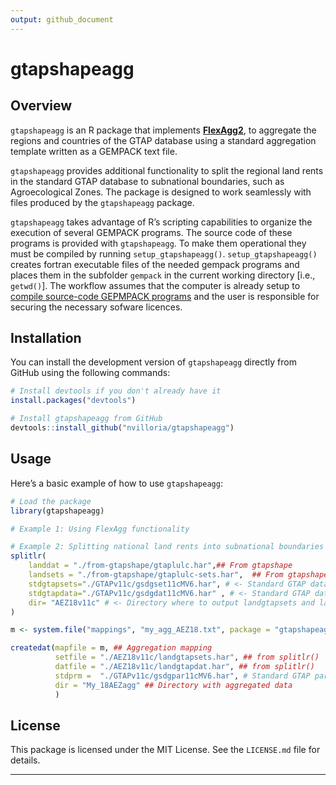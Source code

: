 ```yaml
---
output: github_document
---
```


# gtapshapeagg

<!-- README.md is generated from README.Rmd. Please edit that file -->

## Overview

`gtapshapeagg` is an R package that implements
[**FlexAgg2**]((https://www.gtap.agecon.purdue.edu/databases/flexagg2.asp)),
to aggregate the regions and countries of the GTAP database using a
standard aggregation template written as a GEMPACK text file.

`gtapshapeagg` provides additional functionality to split the regional
land rents in the standard GTAP database to subnational boundaries,
such as Agroecological Zones. The package is designed to work
seamlessly with files produced by the `gtapshapeagg` package.

`gtapshapeagg` takes advantage of R's scripting capabilities to
organize the execution of several GEMPACK programs. The source code of
these programs is provided with `gtapshapeagg`. To make them
operational they must be compiled by running
`setup_gtapshapeagg()`. `setup_gtapshapeagg()` creates fortran
executable files of the needed gempack programs and places them in the
subfolder `gempack` in the current working directory [i.e.,
`getwd()`]. The workflow assumes that the computer is already setup to
[compile source-code GEPMPACK
programs](https://www.copsmodels.com/gpinstall.pdf) and the user is
responsible for securing the necessary sofware licences.


## Installation

You can install the development version of `gtapshapeagg` directly from GitHub using the following commands:

```r
# Install devtools if you don't already have it
install.packages("devtools")

# Install gtapshapeagg from GitHub
devtools::install_github("nvilloria/gtapshapeagg")
```

## Usage

Here’s a basic example of how to use `gtapshapeagg`:

```r
# Load the package
library(gtapshapeagg)

# Example 1: Using FlexAgg functionality

# Example 2: Splitting national land rents into subnational boundaries
splitlr(
    landdat = "./from-gtapshape/gtaplulc.har",## From gtapshape
    landsets = "./from-gtapshape/gtaplulc-sets.har",  ## From gtapshape
    stdgtapsets="./GTAPv11c/gsdgset11cMV6.har", # <- Standard GTAP database
    stdgtapdata="./GTAPv11c/gsdgdat11cMV6.har" , # <- Standard GTAP database
    dir= "AEZ18v11c" # <- Directory where to output landgtapsets and landgtapdat
)

m <- system.file("mappings", "my_agg_AEZ18.txt", package = "gtapshapeagg")

createdat(mapfile = m, ## Aggregation mapping
          setfile = "./AEZ18v11c/landgtapsets.har", ## from splitlr()
          datfile = "./AEZ18v11c/landgtapdat.har", ## from splitlr()
          stdprm =  "./GTAPv11c/gsdgpar11cMV6.har", # Standard GTAP parameters
          dir = "My_18AEZagg" ## Directory with aggregated data
          )

```

## License

This package is licensed under the MIT License. See the `LICENSE.md` file for details.

---
